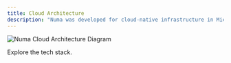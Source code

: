 ```yaml
---
title: Cloud Architecture
description: "Numa was developed for cloud-native infrastructure in Microsoft Azure."
---
```


<img
  src="cloud-architecture-diagram.png"
  alt="Numa Cloud Architecture Diagram"
/>

<CardGroup cols={1}>
  <Card
    title="Want to know more about each service?"
    icon="layer-group"
    href="tech-stack"
  >
    Explore the tech stack.
  </Card>
</CardGroup>